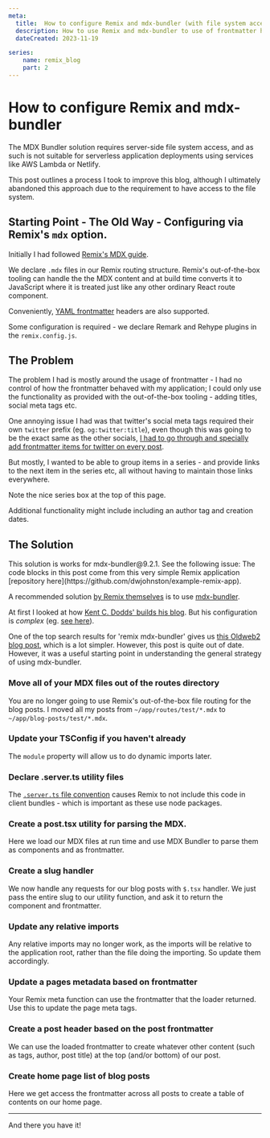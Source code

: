 ```yaml
---
meta:
  title:  How to configure Remix and mdx-bundler (with file system access)
  description: How to use Remix and mdx-bundler to use of frontmatter headers. This will allow adding publication dates, or grouping posts into series, adding tags, etc. This solution works for a non-serverless solution - it requires file system access.
  dateCreated: 2023-11-19

series: 
    name: remix_blog
    part: 2
---
```

   

# How to configure Remix and mdx-bundler

<InfoPanel level="warning">
  The MDX Bundler solution requires server-side file system access, and as such is not suitable for serverless application deployments using services like AWS Lambda or Netlify.
</InfoPanel>

This post outlines a process I took to improve this blog, although I ultimately abandoned this approach due to the requirement to have access to the file system.

## Starting Point - The Old Way - Configuring via Remix's `mdx` option.

Initially I had followed [Remix's MDX guide](https://remix.run/docs/en/main/guides/mdx). 

We declare `.mdx` files in our Remix routing structure. Remix's out-of-the-box tooling can handle the the MDX content and at build time converts it to JavaScript where it is treated just like any other ordinary React route component. 

Conveniently, [YAML frontmatter](https://docs.github.com/en/contributing/writing-for-github-docs/using-yaml-frontmatter) headers are also supported. 

Some configuration is required - we declare Remark and Rehype plugins in the `remix.config.js`. 

<GithubPermalinkRsc permalink="https://github.com/dwjohnston/blacksheepcode/blob/69005aa52d9b80ba81904fc6012d5afcc1889bc6/remix.config.js#L13-L23"/>

## The Problem

The problem I had is mostly around the usage of frontmatter - I had no control of how the frontmatter behaved with my application; I could only use the functionality as provided with the out-of-the-box tooling - adding titles, social meta tags etc. 

One annoying issue I had was that twitter's social meta tags required their own `twitter` prefix (eg. `og:twitter:title`), even though this was going to be the exact same as the other socials, [I had to go through and specially add frontmatter items for twitter on every post](https://github.com/dwjohnston/blacksheepcode/pull/60/files).

But mostly, I wanted to be able to group items in a series - and provide links to the next item in the series etc, all without having to maintain those links everywhere. 

Note the nice series box at the top of this page. 

Additional functionality might include including an author tag and creation dates. 

## The Solution 

<InfoPanel level="warning">
This solution is works for mdx-bundler@9.2.1. See the following issue:
<GithubIssueLinkRsc issueLink="https://github.com/kentcdodds/mdx-bundler/issues/217"/>
</InfoPanel>

<InfoPanel level='info'>
  The code blocks in this post come from this very simple Remix application [repository here](https://github.com/dwjohnston/example-remix-app). 
</InfoPanel>

A recommended solution [by Remix themselves](https://remix.run/docs/en/main/guides/mdx#mdx) is to use [mdx-bundler](https://github.com/kentcdodds/mdx-bundler). 

At first I looked at how [Kent C. Dodds' builds his blog](https://github.com/kentcdodds/kentcdodds.com). But his configuration is _complex_ (eg. [see here](https://github.com/kentcdodds/kentcdodds.com/blob/e488c740c83da7979adb1fd2366a7933df4a213d/app/utils/mdx.tsx)). 

One of the top search results for 'remix mdx-bundler' gives us [this Oldweb2 blog post](https://blog.oldweb2.com/remix-mdx-blog), which is a lot simpler. However, this post is quite out of date. However, it was a useful starting point in understanding the general strategy of using mdx-bundler. 


### Move all of your MDX files out of the routes directory 

You are no longer going to use Remix's out-of-the-box file routing for the blog posts. I moved all my posts from `~/app/routes/test/*.mdx` to `~/app/blog-posts/test/*.mdx`. 

### Update your TSConfig if you haven't already 

<GithubPermalinkRsc permalink="https://github.com/dwjohnston/example-remix-app/blob/c5f14a0aff915db3c4bae3ec533f16124edc6b87/tsconfig.json#L10-L11"/>

The `module` property will allow us to do dynamic imports later. 

### Declare .server.ts utility files 

<GithubPermalinkRsc permalink="https://github.com/dwjohnston/example-remix-app/blob/c5f14a0aff915db3c4bae3ec533f16124edc6b87/app/utils/fs.server.ts#L1-L2"/>

<GithubPermalinkRsc permalink="https://github.com/dwjohnston/example-remix-app/blob/c5f14a0aff915db3c4bae3ec533f16124edc6b87/app/utils/mdx.server.ts#L1-L2"/>

The [`.server.ts` file convention](https://remix.run/docs/en/main/file-conventions/-server) causes Remix to not include this code in client bundles - which is important as these use node packages. 

### Create a post.tsx utility for parsing the MDX. 

Here we load our MDX files at run time and use MDX Bundler to parse them as components and as frontmatter. 

<GithubPermalinkRsc permalink="https://github.com/dwjohnston/example-remix-app/blob/8c0ae8957e28e742bd22619476f18b8efcf32c9f/app/utils/blogPost.server.ts#L1-L101"/>

### Create a slug handler

We now handle any requests for our blog posts with `$.tsx` handler. We just pass the entire slug to our utility function, and ask it to return the component and frontmatter. 

<GithubPermalinkRsc permalink="https://github.com/dwjohnston/example-remix-app/blob/9afcfde1475bd1d905dc38d9144cff5b78d158a2/app/routes/$.tsx#L19-L32"/>

<GithubPermalinkRsc permalink="https://github.com/dwjohnston/example-remix-app/blob/8c0ae8957e28e742bd22619476f18b8efcf32c9f/app/routes/$.tsx#L63-L75"/>

### Update any relative imports 

Any relative imports may no longer work, as the imports will be relative to the application root, rather than the file doing the importing. So update them accordingly. 

<GithubPermalinkRsc permalink="https://github.com/dwjohnston/example-remix-app/blob/c5f14a0aff915db3c4bae3ec533f16124edc6b87/app/blog-posts/test/images.mdx#L1-L2"/>

### Update a pages metadata based on frontmatter

Your Remix meta function can use the frontmatter that the loader returned. Use this to update the page meta tags. 

<GithubPermalinkRsc permalink="https://github.com/dwjohnston/example-remix-app/blob/9afcfde1475bd1d905dc38d9144cff5b78d158a2/app/routes/$.tsx#L34-L46"/>

### Create a post header based on the post frontmatter 

We can use the loaded frontmatter to create whatever other content (such as tags, author, post title) at the top (and/or bottom) of our post.

<GithubPermalinkRsc permalink="https://github.com/dwjohnston/example-remix-app/blob/9afcfde1475bd1d905dc38d9144cff5b78d158a2/app/routes/$.tsx#L48-L73"/>

### Create home page list of blog posts

Here we get access the frontmatter across all posts to create a table of contents on our home page. 

<GithubPermalinkRsc permalink="https://github.com/dwjohnston/example-remix-app/blob/c5f14a0aff915db3c4bae3ec533f16124edc6b87/app/routes/index.tsx#L6-L47"/>

---

And there you have it!


